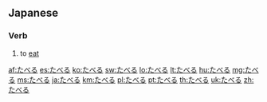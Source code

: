 ==Japanese==

===Verb===
{{ja-verb|h|type=2|rom=taberu}}

# {{ja-def|食べる}} to [[eat]]

[[af:たべる]]
[[es:たべる]]
[[ko:たべる]]
[[sw:たべる]]
[[lo:たべる]]
[[lt:たべる]]
[[hu:たべる]]
[[mg:たべる]]
[[ms:たべる]]
[[ja:たべる]]
[[km:たべる]]
[[pl:たべる]]
[[pt:たべる]]
[[th:たべる]]
[[uk:たべる]]
[[zh:たべる]]